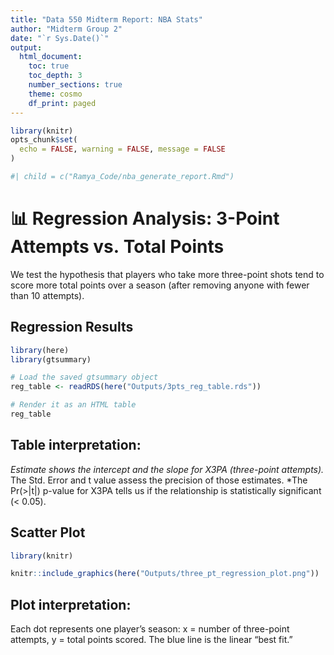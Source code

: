 ```yaml
---
title: "Data 550 Midterm Report: NBA Stats"
author: "Midterm Group 2"
date: "`r Sys.Date()`"
output: 
  html_document:
    toc: true
    toc_depth: 3
    number_sections: true
    theme: cosmo
    df_print: paged
---
```


```r
library(knitr)
opts_chunk$set(
  echo = FALSE, warning = FALSE, message = FALSE
)
```

```r
#| child = c("Ramya_Code/nba_generate_report.Rmd")
```

# 📊 Regression Analysis: 3-Point Attempts vs. Total Points

We test the hypothesis that players who take more three-point shots tend to score more total points over a season (after removing anyone with fewer than 10 attempts).

## Regression Results

```r
library(here)
library(gtsummary)

# Load the saved gtsummary object
reg_table <- readRDS(here("Outputs/3pts_reg_table.rds"))

# Render it as an HTML table
reg_table
```

## Table interpretation:

*Estimate shows the intercept and the slope for X3PA (three-point attempts).
*The Std. Error and t value assess the precision of those estimates.
*The Pr(>|t|) p-value for X3PA tells us if the relationship is statistically significant (< 0.05).

## Scatter Plot
```r

library(knitr)

knitr::include_graphics(here("Outputs/three_pt_regression_plot.png"))
```

## Plot interpretation:

Each dot represents one player’s season: x = number of three-point attempts, y = total points scored.
The blue line is the linear “best fit.” 